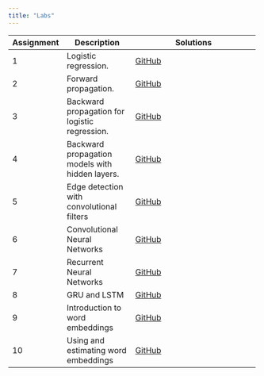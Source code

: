 ```yaml
---
title: "Labs"
---
```


+------------+-----------------------------------------------+--------------------------------------------------------------------------------------------------+
| Assignment | Description                                   | Solutions                                                                                        |
+============+===============================================+==================================================================================================+
|    1       | Logistic regression.                          | [GitHub](https://github.com/mhc-stat344ne-s2020/lab01_sol/blob/master/lab_20200124.ipynb)        |
+------------+-----------------------------------------------+--------------------------------------------------------------------------------------------------+
|    2       | Forward propagation.                          | [GitHub](https://github.com/mhc-stat344ne-s2020/lab02_sol/blob/master/lab02.ipynb)               |
+------------+-----------------------------------------------+--------------------------------------------------------------------------------------------------+
|    3       | Backward propagation for logistic regression. | [GitHub](https://github.com/mhc-stat344ne-s2020/lab03-sol/blob/master/lab03_sol.ipynb)           |
+------------+-----------------------------------------------+--------------------------------------------------------------------------------------------------+
|    4       |Backward propagation models with hidden layers.| [GitHub](https://github.com/mhc-stat344ne-s2020/lab04-solutions/blob/master/lab04.ipynb)         |
+------------+-----------------------------------------------+--------------------------------------------------------------------------------------------------+
|    5       |Edge detection with convolutional filters      | [GitHub](https://github.com/mhc-stat344ne-s2020/lab05-solutions/blob/master/Lab_5.ipynb)         |
+------------+-----------------------------------------------+--------------------------------------------------------------------------------------------------+
|    6       |Convolutional Neural Networks                  | [GitHub](https://github.com/mhc-stat344ne-s2020/lab06-solutions/blob/master/lab06.ipynb)         |
+------------+-----------------------------------------------+--------------------------------------------------------------------------------------------------+
|    7       |Recurrent Neural Networks                      | [GitHub](https://github.com/mhc-stat344ne-s2020/lab07-solutions/blob/master/lab07.ipynb)         |
+------------+-----------------------------------------------+--------------------------------------------------------------------------------------------------+
|    8       |GRU and LSTM                                   |[GitHub](https://github.com/mhc-stat344ne-s2020/lab08-solutions/blob/master/lab08_solutions.ipynb)|
+------------+-----------------------------------------------+--------------------------------------------------------------------------------------------------+
|    9       |Introduction to word embeddings                |[GitHub](https://github.com/mhc-stat344ne-s2020/lab09-solutions/blob/master/lab09_solutions.ipynb)|
+------------+-----------------------------------------------+--------------------------------------------------------------------------------------------------+
|    10      |Using and estimating word embeddings           |[GitHub](https://github.com/mhc-stat344ne-s2020/lab10-solutions/blob/master/lab10_solutions.ipynb)|
+------------+-----------------------------------------------+--------------------------------------------------------------------------------------------------+
